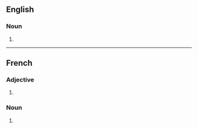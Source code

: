 {{also|Chics}}

==English==

===Noun===
{{head|en|noun plural form}}

# {{plural of|chic|lang=en}}

----

==French==

===Adjective===
{{fr-adj-form}}

# {{plural of|chic|lang=fr}}

===Noun===
{{head|fr|noun plural form|g=m}}

# {{plural of|chic|lang=fr}}